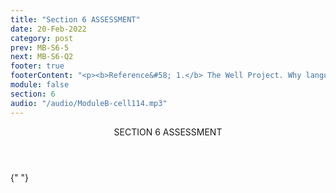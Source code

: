 ```yaml
---
title: "Section 6 ASSESSMENT"
date: 20-Feb-2022
category: post
prev: MB-S6-5
next: MB-S6-Q2
footer: true
footerContent: "<p><b>Reference&#58; 1.</b> The Well Project. Why language matters&#58; facing HIV in our own words. April 15, 2021. Accessed May 20, 2022. https://www.thewellproject.org/hiv-information/why-language-matters-facing-hiv-stigma-our-own-words</p>"
module: false
section: 6
audio: "/audio/ModuleB-cell114.mp3"
---
```


<Header>
  SECTION 6<span className="text-red"> ASSESSMENT</span>
</Header>

{" "}

<Quiz
  title="Which is an example of people-first language?"
  options="HIV-infected individual
  AIDS patient
  Person living with HIV
  None of the above"
  answer="2"
  response="People-first language can minimize stigma by putting the individual person before a diagnosis.<sup>1</sup>"
/>
